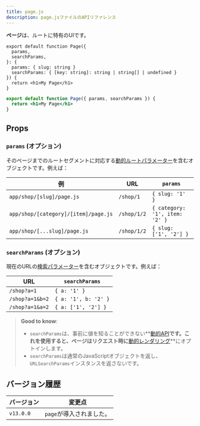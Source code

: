 ```yaml
---
title: page.js
description: page.jsファイルのAPIリファレンス
---
```


**ページ**は、ルートに特有のUIです。

<Tabs>
<TabItem value="tsx" label="TypeScript">

```tsx title="app/blog/[slug]/page.tsx" switcher
export default function Page({
  params,
  searchParams,
}: {
  params: { slug: string }
  searchParams: { [key: string]: string | string[] | undefined }
}) {
  return <h1>My Page</h1>
}
```
</TabItem>
<TabItem value="jsx" label="JavaScript">

```jsx title="app/blog/[slug]/page.js" switcher
export default function Page({ params, searchParams }) {
  return <h1>My Page</h1>
}
```
</TabItem>
</Tabs>


## Props

### `params` (オプション)

そのページまでのルートセグメントに対応する[動的ルートパラメーター](/docs/app/building-your-application/routing/dynamic-routes)を含むオブジェクトです。例えば：

| 例                                   | URL        | `params`                       |
| ------------------------------------ | ---------- | ------------------------------ |
| `app/shop/[slug]/page.js`            | `/shop/1`  | `{ slug: '1' }`                |
| `app/shop/[category]/[item]/page.js` | `/shop/1/2` | `{ category: '1', item: '2' }` |
| `app/shop/[...slug]/page.js`         | `/shop/1/2` | `{ slug: ['1', '2'] }`         |

### `searchParams` (オプション)

現在のURLの[検索パラメーター](https://developer.mozilla.org/docs/Learn/Common_questions/What_is_a_URL#parameters)を含むオブジェクトです。例えば：

| URL             | `searchParams`      |
| --------------- | ------------------- |
| `/shop?a=1`     | `{ a: '1' }`        |
| `/shop?a=1&b=2` | `{ a: '1', b: '2' }` |
| `/shop?a=1&a=2` | `{ a: ['1', '2'] }` |

> **Good to know**:
>
> - `searchParams`は、事前に値を知ることができない**[動的API](/docs/app/building-your-application/rendering/server-components#server-rendering-strategies#dynamic-functions)**です。これを使用すると、ページはリクエスト時に**[動的レンダリング](/docs/app/building-your-application/rendering/server-components#dynamic-rendering)**にオプトインします。
> - `searchParams`は通常のJavaScriptオブジェクトを返し、`URLSearchParams`インスタンスを返さないです。

## バージョン履歴

| バージョン  | 変更点                |
| ---------- | -------------------- |
| `v13.0.0`  | `page`が導入されました。 |